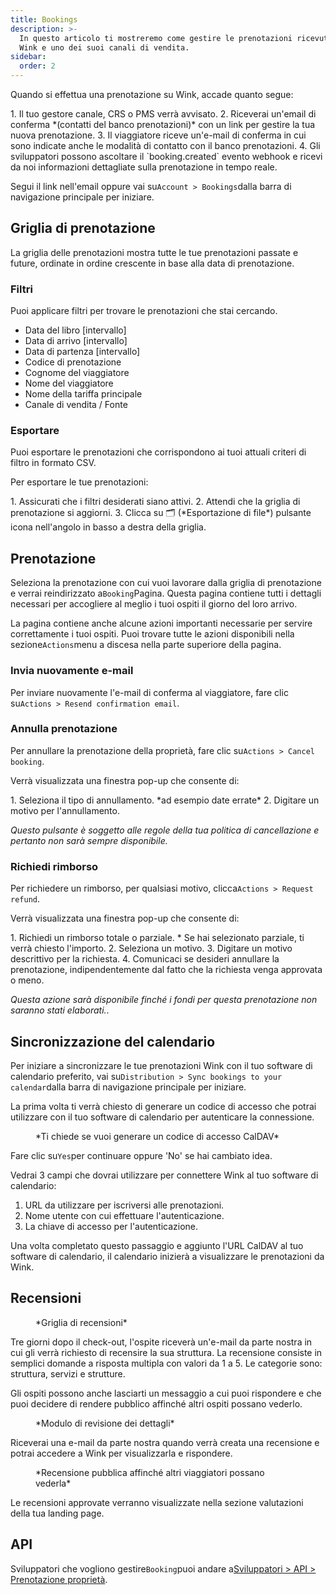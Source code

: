 ```yaml
---
title: Bookings
description: >-
  In questo articolo ti mostreremo come gestire le prenotazioni ricevute tramite
  Wink e uno dei suoi canali di vendita.
sidebar:
  order: 2
---
```


Quando si effettua una prenotazione su Wink, accade quanto segue:

<Steps>
  1. Il tuo gestore canale, CRS o PMS verrà avvisato.
  2. Riceverai un'email di conferma *(contatti del banco prenotazioni)* con un link per gestire la tua nuova prenotazione.
  3. Il viaggiatore riceve un'e-mail di conferma in cui sono indicate anche le modalità di contatto con il banco prenotazioni.
  4. Gli sviluppatori possono ascoltare il `booking.created` evento webhook e ricevi da noi informazioni dettagliate sulla prenotazione in tempo reale.
</Steps>


Segui il link nell'email oppure vai su`Account > Bookings`dalla barra di navigazione principale per iniziare.

## Griglia di prenotazione

La griglia delle prenotazioni mostra tutte le tue prenotazioni passate e future, ordinate in ordine crescente in base alla data di prenotazione.

### Filtri

Puoi applicare filtri per trovare le prenotazioni che stai cercando.

* Data del libro \[intervallo]
* Data di arrivo \[intervallo]
* Data di partenza \[intervallo]
* Codice di prenotazione
* Cognome del viaggiatore
* Nome del viaggiatore
* Nome della tariffa principale
* Canale di vendita / Fonte

### Esportare

Puoi esportare le prenotazioni che corrispondono ai tuoi attuali criteri di filtro in formato CSV.

Per esportare le tue prenotazioni:

<Steps>
  1. Assicurati che i filtri desiderati siano attivi.
  2. Attendi che la griglia di prenotazione si aggiorni.
  3. Clicca su 🗂️ (*Esportazione di file*) pulsante icona nell'angolo in basso a destra della griglia.
</Steps>


## Prenotazione

Seleziona la prenotazione con cui vuoi lavorare dalla griglia di prenotazione e verrai reindirizzato a`Booking`Pagina.
Questa pagina contiene tutti i dettagli necessari per accogliere al meglio i tuoi ospiti il giorno del loro arrivo.

La pagina contiene anche alcune azioni importanti necessarie per servire correttamente i tuoi ospiti. Puoi trovare tutte le azioni disponibili nella sezione`Actions`menu a discesa nella parte superiore della pagina.

### Invia nuovamente e-mail

Per inviare nuovamente l'e-mail di conferma al viaggiatore, fare clic su`Actions > Resend confirmation email`.

### Annulla prenotazione

Per annullare la prenotazione della proprietà, fare clic su`Actions > Cancel booking`.

Verrà visualizzata una finestra pop-up che consente di:

<Steps>
  1. Seleziona il tipo di annullamento. *ad esempio date errate*
  2. Digitare un motivo per l'annullamento.
</Steps>


*Questo pulsante è soggetto alle regole della tua politica di cancellazione e pertanto non sarà sempre disponibile.*

### Richiedi rimborso

Per richiedere un rimborso, per qualsiasi motivo, clicca`Actions > Request refund`.

Verrà visualizzata una finestra pop-up che consente di:

<Steps>
  1. Richiedi un rimborso totale o parziale.
     * Se hai selezionato parziale, ti verrà chiesto l'importo.
  2. Seleziona un motivo.
  3. Digitare un motivo descrittivo per la richiesta.
  4. Comunicaci se desideri annullare la prenotazione, indipendentemente dal fatto che la richiesta venga approvata o meno.
</Steps>


*Questa azione sarà disponibile finché i fondi per questa prenotazione non saranno stati elaborati.*.

## Sincronizzazione del calendario

Per iniziare a sincronizzare le tue prenotazioni Wink con il tuo software di calendario preferito, vai su`Distribution > Sync bookings to your calendar`dalla barra di navigazione principale per iniziare.

La prima volta ti verrà chiesto di generare un codice di accesso che potrai utilizzare con il tuo software di calendario per autenticare la connessione.

<figure>
  <CloudinaryImage width="350" height="188" resize="scale" quality="best" alt="Genera codice di accesso" src="academy/caldav-pass-code" errorImage="noimage_opaque_nyrtl0.png" />

  <figcaption>*Ti chiede se vuoi generare un codice di accesso CalDAV*</figcaption>
</figure>


Fare clic su`Yes`per continuare oppure 'No' se hai cambiato idea.

Vedrai 3 campi che dovrai utilizzare per connettere Wink al tuo software di calendario:

1. URL da utilizzare per iscriversi alle prenotazioni.
2. Nome utente con cui effettuare l'autenticazione.
3. La chiave di accesso per l'autenticazione.

Una volta completato questo passaggio e aggiunto l'URL CalDAV al tuo software di calendario, il calendario inizierà a visualizzare le prenotazioni da Wink.

## Recensioni

<figure>
  <CloudinaryImage width="700" height="151" resize="scale" quality="best" alt="Griglia di revisione" src="academy/reviews" errorImage="noimage_opaque_nyrtl0.png" />

  <figcaption>*Griglia di recensioni*</figcaption>
</figure>


Tre giorni dopo il check-out, l'ospite riceverà un'e-mail da parte nostra in cui gli verrà richiesto di recensire la sua struttura.
La recensione consiste in semplici domande a risposta multipla con valori da 1 a 5. Le categorie sono: struttura, servizi e strutture.

Gli ospiti possono anche lasciarti un messaggio a cui puoi rispondere e che puoi decidere di rendere pubblico affinché altri ospiti possano vederlo.

<figure>
  <CloudinaryImage width="700" height="421" resize="scale" quality="best" alt="Approva la revisione" src="academy/review-details" errorImage="noimage_opaque_nyrtl0.png" />

  <figcaption>*Modulo di revisione dei dettagli*</figcaption>
</figure>


Riceverai una e-mail da parte nostra quando verrà creata una recensione e potrai accedere a Wink per visualizzarla e rispondere.

<figure>
  <CloudinaryImage width="350" height="355" resize="scale" quality="best" alt="Revisione pubblica" src="academy/public-review" errorImage="noimage_opaque_nyrtl0.png" />

  <figcaption>*Recensione pubblica affinché altri viaggiatori possano vederla*</figcaption>
</figure>


Le recensioni approvate verranno visualizzate nella sezione valutazioni della tua landing page.

## API

Sviluppatori che vogliono gestire`Booking`puoi andare a[Sviluppatori > API > Prenotazione proprietà](/developers/apis/#property-booking-api).

